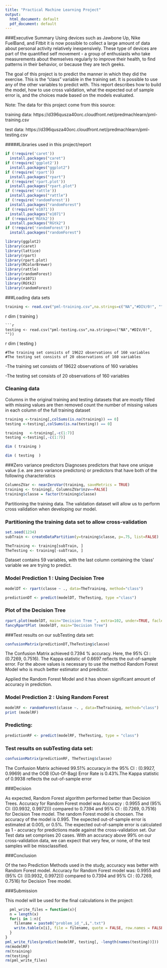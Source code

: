 ---
title: "Practical Machine Learning Project"
output:
  html_document: default
  pdf_document: default
---
###Executive Summary
Using devices such as Jawbone Up, Nike FuelBand, and Fitbit it is now possible to collect a large amount of data about personal activity relatively inexpensively. These type of devices are part of the quantified self movement - a group of enthusiasts who take measurements about themselves regularly to improve their health, to find patterns in their behavior, or because they are tech geeks.

The goal of this project is to predict the manner in which they did the exercise. This is the "class" variable in the training set. It is possible to use any of the other variables to predict with. This report describes how to build the model, how to use cross validation, what the expected out of sample error is, and the choices made based on the models evaluated.

Note: The data for this project come from this source:

training data: https://d396qusza40orc.cloudfront.net/predmachlearn/pml-training.csv

test data: https://d396qusza40orc.cloudfront.net/predmachlearn/pml-testing.csv

#####Libraries used in this project/report
```{r warning=FALSE}
if (!require('caret'))
  install.packages("caret")
if (!require('ggplot2'))
  install.packages("ggplot2")
if (!require('rpart'))
  install.packages("rpart")
if (!require('rpart.plot'))
  install.packages("rpart.plot")
if (!require('rattle'))
  install.packages("rattle")
if (!require('randomForest'))
  install.packages("randomForest")
if (!require('e1071'))
  install.packages("e1071")
if (!require('RGtk2'))
  install.packages("RGtk2")
if (!require('randomForest'))
  install.packages("randomForest")

library(ggplot2)
library(caret)
library(lattice)
library(rpart)
library(rpart.plot)
library(RColorBrewer)
library(rattle)
library(randomForest)
library(e1071)
library(RGtk2)
library(randomForest)

```

###Loading data sets

```{r}

training <- read.csv("pml-training.csv",na.strings=c("NA","#DIV/0!", ""))
```
{r, echo=FALSE}
dim ( training  )
```
```{r}
testing <- read.csv("pml-testing.csv",na.strings=c("NA","#DIV/0!", ""))
```
{r, echo=FALSE}
dim ( testing  )
```
#The training set consists of 19622 observations of 160 variables
#The testing set consists of 20 observations of 160 variables

```
-The training set consists of 19622 observations of 160 variables

-The testing set consists of 20 observations of 160 variables

### Cleaning data
Columns in the original training and testing datasets that are mostly filled with missing values are then removed count the number of missing values in each column of the full training dataset
```{r}
training <-training[,colSums(is.na(training)) == 0]
testing <-testing[,colSums(is.na(testing)) == 0]
```

```{r}
training   <-training[,-c(1:7)]
testing <-testing[,-c(1:7)]

dim ( training ) 

dim ( testing  )
```


###Zero variance predictors
Diagnoses predictors that have one unique value (i.e. are zero variance predictors) or predictors that have both of the following characteristics
```{r}

ColumnsZVar <- nearZeroVar(training, saveMetrics = TRUE)
training <- training[, ColumnsZVar$nzv==FALSE]
training$classe = factor(training$classe)
```


Partitioning the training data. The validation dataset will allow us to perform cross validation when developing our model.


### Partitioning the training data set to allow cross-validation
```{r}
set.seed(1234)
subTrain <- createDataPartition(y=training$classe, p=.75, list=FALSE)

TheTraining <- training[subTrain, ]
TheTesting <- training[-subTrain, ]
```


Dataset contains 59 variables, with the last column containing the 'class' variable we are trying to predict.

### Model Prediction 1 : Using Decision Tree
```{r}
modelDT <- rpart(classe ~ ., data=TheTraining, method="class")
```

```{r}
predictionDT <- predict(modelDT, TheTesting, type ="class")
```

### Plot of the Decision Tree
```{r}
rpart.plot(modelDT, main="Decision Tree ", extra=102, under=TRUE, faclen=0)
fancyRpartPlot (modelDT, main="Decision Tree")
```

###Test results on our subTesting data set:
```{r}
confusionMatrix(predictionDT,TheTesting$classe)
```
The Confusion Matrix achieved  0.7394 % accuracy. Here, the 95% CI : (0.7269, 0.7516). The Kappa statistic of  0.6697  reflects the out-of-sample error. 
For the above values is necessary to use the method Random Forest Model who is much better estimator and predictor.

Applied the Random Forest Model and it has shown significant amount of accuracy in prediction.

### Model Prediction 2 : Using Random Forest

```{r}
modelRF <- randomForest(classe ~. , data=TheTraining, method="class")
print (modelRF)
```
### Predicting:

```{r}
predictionRF <- predict(modelRF, TheTesting, type = "class")
```
### Test results on subTesting data set:
```{r, echo=TRUE}
confusionMatrix(predictionRF, TheTesting$classe)
```
The Confusion Matrix achieved 99.51% accuracy.in the 95% CI : (0.9927, 0.9969)  and the OOB (Out-Of-Bag) Error Rate is 0.43%.The Kappa statistic of  0.9938  reflects the out-of-sample error


###Decision

As expected, Random Forest algorithm performed better than Decision Trees.
Accuracy for Random Forest model was Accuracy : 0.9955 and (95% CI: ((0.9932, 0.9972))) compared to 0.7394 and 95% CI : (0.7269, 0.7516) for Decision Tree model. 
The random Forest model is choosen. The accuracy of the model is 0.995. The expected out-of-sample error is estimated at 0.005, or 0.5%. The expected out-of-sample error is calculated as 1 - accuracy for predictions made against the cross-validation set. Our Test data set comprises 20 cases. With an accuracy above 99% on our cross-validation data, we can expect that very few, or none, of the test samples will be missclassified.

###Conclusion

Of the two Prediction Methods used in the study, accuracy was better with Random Forest model. Accuracy for Random Forest model was: 0.9955 and (95% CI: ((0.9932, 0.9972))) compared to 0.7394 and 95% CI : (0.7269, 0.7516) for Decision Tree model.

###Submission

This model will be used for the final calculations in the project:

```{r, echo=TRUE}
  pml_write_files = function(x){
  n = length(x)
  for(i in 1:n){
    filename = paste0("problem_id_",i,".txt")
    write.table(x[i], file = filename, quote = FALSE, row.names = FALSE, col.names = FALSE)
  }
}
pml_write_files(predict(modelRF, testing[, -length(names(testing))]))
rm(modelRF)
rm(training)
rm(testing)
rm(pml_write_files)
```

